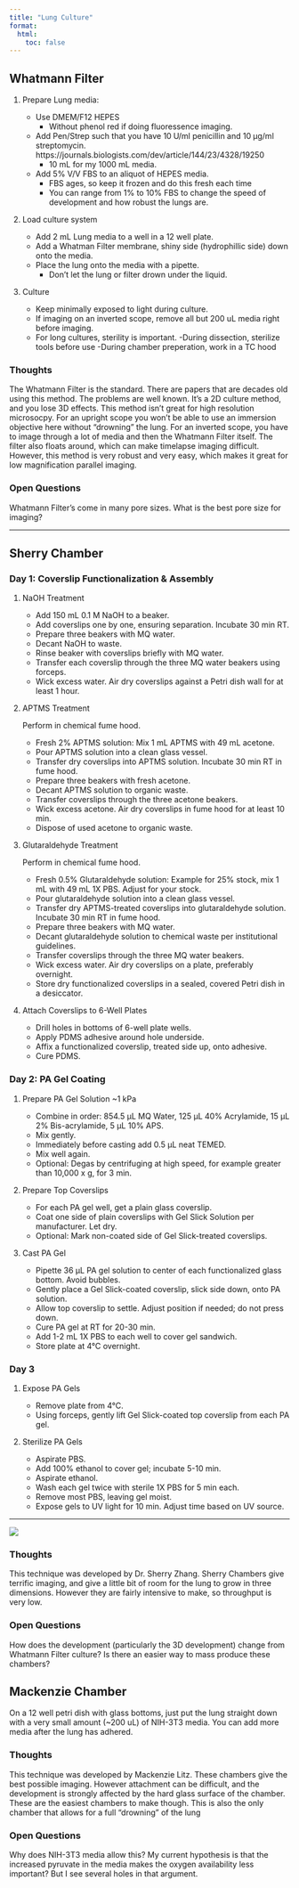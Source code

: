 ```yaml
---
title: "Lung Culture"
format:
  html:
    toc: false
---
```


## Whatmann Filter

1. Prepare Lung media:
    - Use DMEM/F12 HEPES
        - Without phenol red if doing fluoressence imaging.
	- Add Pen/Strep such that you have 10 U/ml penicillin and 10 µg/ml streptomycin.
		https://journals.biologists.com/dev/article/144/23/4328/19250
        - 10 mL for my 1000 mL media.
	-	Add 5% V/V FBS to an aliquot of HEPES media.
        - FBS ages, so keep it frozen and do this fresh each time
        - You can range from 1% to 10% FBS to change the speed of development and how robust the lungs are.



2. Load culture system

    - Add 2 mL Lung media to a well in a 12 well plate.
    - Add a Whatman Filter membrane, shiny side (hydrophillic side) down onto the media. 
    - Place the lung onto the media with a pipette.
        - Don't let the lung or filter drown under the liquid.

3. Culture

    - Keep minimally exposed to light during culture. 
    - If imaging on an inverted scope, remove all but 200 uL media right before imaging.
    - For long cultures, sterility is important. 
        -During dissection, sterilize tools before use
        -During chamber preperation, work in a TC hood

### Thoughts 

The Whatmann Filter is the standard. There are papers that are decades old using this method. The problems are well known. It's a 2D culture method, and you lose 3D effects. This method isn't great for high resolution microsocpy. For an upright scope you won't be able to use an immersion objective here without "drowning" the lung. For an inverted scope, you have to image through a lot of media and then the Whatmann Filter itself. The filter also floats around, which can make timelapse imaging difficult. However, this method is very robust and very easy, which makes it great for low magnification parallel imaging.

### Open Questions 
Whatmann Filter's come in many pore sizes. What is the best pore size for imaging?

---

## Sherry Chamber
### Day 1: Coverslip Functionalization & Assembly

1. NaOH Treatment

    - Add 150 mL 0.1 M NaOH to a beaker.
    - Add coverslips one by one, ensuring separation. Incubate 30 min RT.
    - Prepare three beakers with MQ water.
    - Decant NaOH to waste.
    - Rinse beaker with coverslips briefly with MQ water.
    - Transfer each coverslip through the three MQ water beakers using forceps.
    - Wick excess water. Air dry coverslips against a Petri dish wall for at least 1 hour.

2. APTMS Treatment

    Perform in chemical fume hood.

    - Fresh 2% APTMS solution: Mix 1 mL APTMS with 49 mL acetone.
    - Pour APTMS solution into a clean glass vessel.
    - Transfer dry coverslips into APTMS solution. Incubate 30 min RT in fume hood.
    - Prepare three beakers with fresh acetone.
    - Decant APTMS solution to organic waste.
    - Transfer coverslips through the three acetone beakers.
    - Wick excess acetone. Air dry coverslips in fume hood for at least 10 min.
    - Dispose of used acetone to organic waste.

3. Glutaraldehyde Treatment

    Perform in chemical fume hood.

    - Fresh 0.5% Glutaraldehyde solution: Example for 25% stock, mix 1 mL with 49 mL 1X PBS. Adjust for your stock.
    - Pour glutaraldehyde solution into a clean glass vessel.
    - Transfer dry APTMS-treated coverslips into glutaraldehyde solution. Incubate 30 min RT in fume hood.
    - Prepare three beakers with MQ water.
    - Decant glutaraldehyde solution to chemical waste per institutional guidelines.
    - Transfer coverslips through the three MQ water beakers.
    - Wick excess water. Air dry coverslips on a plate, preferably overnight.
    - Store dry functionalized coverslips in a sealed, covered Petri dish in a desiccator.

4. Attach Coverslips to 6-Well Plates

    - Drill holes in bottoms of 6-well plate wells.
    - Apply PDMS adhesive around hole underside.
    - Affix a functionalized coverslip, treated side up, onto adhesive.
    - Cure PDMS.

### Day 2: PA Gel Coating

1. Prepare PA Gel Solution ~1 kPa

    - Combine in order: 854.5 µL MQ Water, 125 µL 40% Acrylamide, 15 µL 2% Bis-acrylamide, 5 µL 10% APS.
    - Mix gently.
    - Immediately before casting add 0.5 µL neat TEMED.
    - Mix well again.
    - Optional: Degas by centrifuging at high speed, for example greater than 10,000 x g, for 3 min.

2. Prepare Top Coverslips

    - For each PA gel well, get a plain glass coverslip.
    - Coat one side of plain coverslips with Gel Slick Solution per manufacturer. Let dry.
    - Optional: Mark non-coated side of Gel Slick-treated coverslips.

3. Cast PA Gel

    - Pipette 36 µL PA gel solution to center of each functionalized glass bottom. Avoid bubbles.
    - Gently place a Gel Slick-coated coverslip, slick side down, onto PA solution.
    - Allow top coverslip to settle. Adjust position if needed; do not press down.
    - Cure PA gel at RT for 20-30 min.
    - Add 1-2 mL 1X PBS to each well to cover gel sandwich.
    - Store plate at 4°C overnight.

### Day 3

1. Expose PA Gels

    - Remove plate from 4°C.
    - Using forceps, gently lift Gel Slick-coated top coverslip from each PA gel.

2. Sterilize PA Gels

    - Aspirate PBS.
    - Add 100% ethanol to cover gel; incubate 5-10 min.
    - Aspirate ethanol.
    - Wash each gel twice with sterile 1X PBS for 5 min each.
    - Remove most PBS, leaving gel moist.
    - Expose gels to UV light for 10 min. Adjust time based on UV source.



---

![](../assets/SherryChamber.png) 

### Thoughts 
This technique was developed by Dr. Sherry Zhang. Sherry Chambers give terrific imaging, and give a little bit of room for the lung to grow in three dimensions. However they are fairly intensive to make, so throughput is very low.

### Open Questions 
How does the development (particularly the 3D development) change from Whatmann Filter culture? Is there an easier way to mass produce these chambers?

## Mackenzie Chamber

On a 12 well petri dish with glass bottoms, just put the lung straight down with a very small amount (~200 uL) of NIH-3T3 media. You can add more media after the lung has adhered.

### Thoughts 
This technique was developed by Mackenzie Litz. These chambers give the best possible imaging. However attachment can be difficult, and the development is strongly affected by the hard glass surface of the chamber. These are the easiest chambers to make though. This is also the only chamber that allows for a full "drowning" of the lung

### Open Questions 
Why does NIH-3T3 media allow this? My current hypothesis is that the increased pyruvate in the media makes the oxygen availability less important? But I see several holes in that argument.